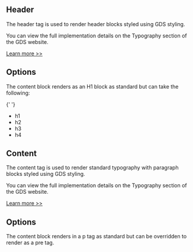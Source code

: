 
<Meta title="Components/Typography/Information" />

<h2>Header</h2>

<p>The header tag is used to render header blocks styled using GDS styling.</p>

<p>
  You can view the full implementation details on the Typography section of the
  GDS website.
</p>

<a href="https://design-system.service.gov.uk/styles/typography/" target="_blank" rel="noreferrer">
  Learn more >>
</a>

<h2>Options</h2>

<p>
  The content block renders as an H1 block as standard but can take the
  following:
</p>

{' '}

<ul>
  <li>h1</li>
  <li>h2</li>
  <li>h3</li>
  <li>h4</li>
</ul>

<h2>Content</h2>

<p>
  The content tag is used to render standard typography with paragraph blocks
  styled using GDS styling.
</p>

<p>
  You can view the full implementation details on the Typography section of the
  GDS website.
</p>

<a href="https://design-system.service.gov.uk/styles/typography/" target="_blank" rel="noreferrer">
  Learn more >>
</a>

<h2>Options</h2>

<p>
  The content block renders in a p tag as standard but can be overridden to
  render as a pre tag.
</p>
